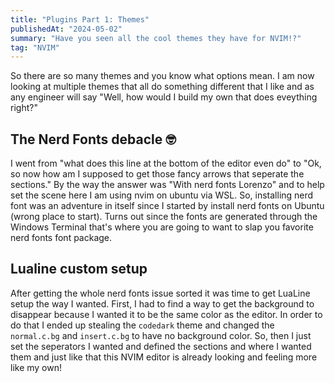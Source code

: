 ---
title: "Plugins Part 1: Themes"
publishedAt: "2024-05-02"
summary: "Have you seen all the cool themes they have for NVIM!?"
tag: "NVIM"
---
So there are so many themes and you know what options mean. I am now looking at multiple themes that all do something different that I like and as any engineer will say "Well, how would I build my own that does eveything right?"

## The Nerd Fonts debacle 🤓
I went from "what does this line at the bottom of the editor even do" to "Ok, so now how am I supposed to get those fancy arrows that seperate the sections." By the way the answer was "With nerd fonts Lorenzo" and to help set the scene here I am using nvim on ubuntu via WSL. So, installing nerd font was an adventure in itself since I started by install nerd fonts on Ubuntu (wrong place to start). Turns out since the fonts are generated through the Windows Terminal that's where you are going to want to slap you favorite nerd fonts font package.

## Lualine custom setup
After getting the whole nerd fonts issue sorted it was time to get LuaLine setup the way I wanted. First, I had to find a way to get the background to disappear because I wanted it to be the same color as the editor. In order to do that I ended up stealing the `codedark` theme and changed the `normal.c.bg` and `insert.c.bg` to have no background color. So, then I just set the seperators I wanted and defined the sections and where I wanted them and just like that this NVIM editor is already looking and feeling more like my own! 

